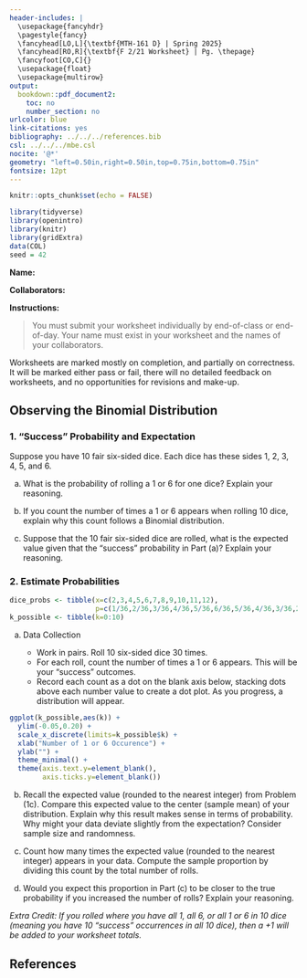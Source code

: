---
header-includes: |
  \usepackage{fancyhdr}
  \pagestyle{fancy}
  \fancyhead[LO,L]{\textbf{MTH-161 D} | Spring 2025}
  \fancyhead[RO,R]{\textbf{F 2/21 Worksheet} | Pg. \thepage}
  \fancyfoot[CO,C]{}
  \usepackage{float}
  \usepackage{multirow}
output:
  bookdown::pdf_document2:
    toc: no
    number_section: no
urlcolor: blue
link-citations: yes
bibliography: ../../../references.bib
csl: ../../../mbe.csl
nocite: '@*'
geometry: "left=0.50in,right=0.50in,top=0.75in,bottom=0.75in"
fontsize: 12pt
---

```{r setup, include=FALSE}
knitr::opts_chunk$set(echo = FALSE)
```

```{r echo=FALSE, eval=TRUE,message=FALSE, warning=FALSE}
library(tidyverse)
library(openintro)
library(knitr)
library(gridExtra)
data(COL)
seed = 42
```

**Name:**

**Collaborators:**

\noindent\rule{\textwidth}{1pt}
**Instructions:** 

> You must submit your worksheet individually by end-of-class or end-of-day. Your name must exist in your worksheet and the names of your collaborators.

Worksheets are marked mostly on completion, and partially on correctness. It will be marked either pass or fail, there will no detailed feedback on worksheets, and no opportunities for revisions and make-up.
\noindent\rule{\textwidth}{1pt}

## Observing the Binomial Distribution

### 1. "Success" Probability and Expectation

Suppose you have 10 fair six-sided dice. Each dice has these sides $1$, $2$, $3$, $4$, $5$, and $6$.

a. What is the probability of rolling a $1$ or $6$ for one dice? Explain your reasoning.
\vfill

b. If you count the number of times a $1$ or $6$ appears when rolling 10 dice, explain why this count follows a Binomial distribution.
\vfill

c. Suppose that the 10 fair six-sided dice are rolled, what is the expected value given that the "success" probability in Part (a)? Explain your reasoning.
\vfill

\newpage

### 2. Estimate Probabilities

```{r echo=FALSE, message=FALSE, warning=FALSE}
dice_probs <- tibble(x=c(2,3,4,5,6,7,8,9,10,11,12),
                     p=c(1/36,2/36,3/36,4/36,5/36,6/36,5/36,4/36,3/36,2/36,1/36))
k_possible <- tibble(k=0:10)
```

a. Data Collection

    - Work in pairs. Roll 10 six-sided dice 30 times.
    - For each roll, count the number of times a 1 or 6 appears. This will be your "success" outcomes.
    - Record each count as a dot on the blank axis below, stacking dots above each number value to create a dot plot. As you progress, a distribution will appear.

```{r message=FALSE, warning=FALSE, fig.width=8, fig.height=2, out.width='100%', fig.align='center'}
ggplot(k_possible,aes(k)) + 
  ylim(-0.05,0.20) + 
  scale_x_discrete(limits=k_possible$k) + 
  xlab("Number of 1 or 6 Occurence") + 
  ylab("") + 
  theme_minimal() + 
  theme(axis.text.y=element_blank(), 
        axis.ticks.y=element_blank())
```

b. Recall the expected value (rounded to the nearest integer) from Problem (1c). Compare this expected value to the center (sample mean) of your distribution. Explain why this result makes sense in terms of probability. Why might your data deviate slightly from the expectation? Consider sample size and randomness.
\vfill

c. Count how many times the expected value (rounded to the nearest integer) appears in your data. Compute the sample proportion by dividing this count by the total number of rolls.
\vfill

d. Would you expect this proportion in Part (c) to be closer to the true probability if you increased the number of rolls? Explain your reasoning.
\vfill

*Extra Credit: If you rolled where you have all 1, all 6, or all 1 or 6 in 10 dice (meaning you have 10 "success" occurrences in all 10 dice), then a +1 will be added to your worksheet totals.*

## **References**

::: {#refs}
:::
